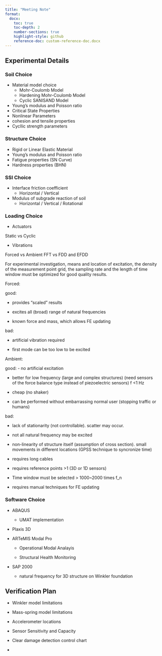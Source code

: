 ```yaml
---
title: "Meeting Note"
format:
  docx:
    toc: true
    toc-depth: 2
    number-sections: true
    highlight-style: github
    reference-doc: custom-reference-doc.docx
---
```



## Experimental Details

### Soil Choice
- Material model choice
	- Mohr-Coulomb Model
	- Hardening Mohr-Coulomb Model
	- Cyclic SANISAND Model
- Young's modulus and Poisson ratio
- Critical State Properties
- Nonlinear Parameters
- cohesion and tensile properties
- Cycllic strength parameters

### Structure Choice
- Rigid or Linear Elastic Material
- Young's modulus and Poisson ratio
- Fatigue properties (SN Curve)
- Hardness properties (BHN)


### SSI Choice
- Interface friction coefficient
	- Horizontal / Vertical
- Modulus of subgrade reaction of soil
	- Horizontal / Vertical / Rotational



### Loading Choice
- Actuators

Static vs Cyclic

- Vibrations

Forced vs Ambient
FFT vs FDD and EFDD

For experimental investigation, means and location of excitation, the density of the measurement point grid, the sampling rate and the length of time window must be optimized for good quality results.

Forced:

good:

- provides "scaled" results

- excites all (broad) range of natural frequencies

- known force and mass, which allows FE updating

bad:

- artificial vibration required

- first mode can be too low to be excited

Ambient:

good:
- no artificial excitation 

- better for low frequency (large and complex structures) (need sensors of the force balance type instead of piezoelectric sensors) f <1 Hz

- cheap (no shaker)

- can be performed without embarrassing normal user (stopping traffic or humans)

bad:

- lack of stationarity (not controllable). scatter may occur.

- not all natural frequency may be excited

- non-linearity of structure itself (assumption of cross section). small movements in different locations (GPSS technique to syncronize time)

- requires long cables 

- requires reference points >1 (3D or 1D sensors)

- Time window must be selected > 1000~2000 times f_n

- requires manual techniques for FE updating


### Software Choice

- ABAQUS

	- UMAT implementation

- Plaxis 3D

- ARTeMIS Modal Pro

	- Operational Modal Analayis

	- Structural Health Monitoring

- SAP 2000
	- natural frequency for 3D structure on Winkler foundation



## Verification Plan

- Winkler model limitations

- Mass-spring model limitations

- Accelerometer locations

- Sensor Sensitivity and Capacity


-  Clear damage detection
control chart 
- 
